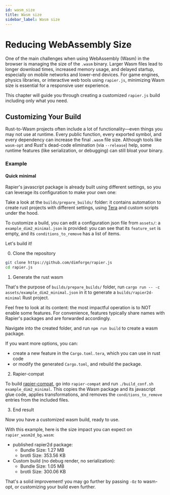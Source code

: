 ```yaml
---
id: wasm_size
title: Wasm size
sidebar_label: Wasm size
---
```



# Reducing WebAssembly Size

One of the main challenges when using WebAssembly (Wasm) in the browser is managing the size of the `.wasm` binary.
Larger Wasm files lead to longer download times, increased memory usage, and delayed startup,
especially on mobile networks and lower-end devices.
For game engines, physics libraries, or interactive web tools using `rapier.js`,
minimizing Wasm size is essential for a responsive user experience.

This chapter will guide you through creating a customized `rapier.js` build including only what you need.

## Customizing Your Build

Rust-to-Wasm projects often include a lot of functionality—even things you may not use at runtime.
Every public function, every exported symbol, and every dependency can increase the final `.wasm` file size.
Although tools like `wasm-opt` and Rust's dead-code elimination (via `--release`) help,
some runtime features (like serialization, or debugging) can still bloat your binary.

### Example

#### Quick minimal

Rapier's javascript package is already built using different settings,
so you can leverage its configuration to make your own one:

Take a look at the `builds/prepare_builds/` folder:
it contains automation to create rust projects with different settings,
using [Tera](https://docs.rs/crate/tera) and custom scripts under the hood.

To customize a build, you can edit a configuration json file from `assets/`:
a `example_dim2_minimal.json` is provided:
you can see that its `feature_set` is empty, and its `conditions_to_remove` has a list of items.

Let's build it!

0. Clone the repository

```bash
git clone https://github.com/dimforge/rapier.js
cd rapier.js
```

1. Generate the rust wasm

That's the purpose of `builds/prepare_builds/` folder, 
run `cargo run -- -c assets/example_dim2_minimal.json` in it to generate a `builds/rapier2d-minimal` Rust project.

Feel free to look at its content: the most impactful operation is to NOT enable some features.
For convenience, features typically share names with Rapier's packages and are forwarded accordingly.

Navigate into the created folder, and run `npm run build` to create a wasm package.

If you want more options, you can:
- create a new feature in the `Cargo.toml.tera`, which you can use in rust code
- or modify the generated `Cargo.toml`, and rebuild the package.

2. Rapier-compat

To build [rapier-compat](./getting_started_js#using-rapier-without-a-bundler),
go into `rapier-compat` and run `./build_conf.sh example_dim2_minimal`.
This copies the Wasm package and its javascript glue code,
applies transformations, and removes the `conditions_to_remove` entries from the included files.

3. End result

Now you have a customized wasm build, ready to use.

With this example, here is the size impact you can expect on `rapier_wasm2d_bg.wasm`:

- published rapier2d package:
  - Bundle Size:    1.27 MB
  - brotli Size:    353.56 KB
- Custom build (no debug render, no serialization):
  - Bundle Size:    1.05 MB
  - brotli Size:    300.06 KB

That's a solid improvement! you may go further by passing `-Oz` to wasm-opt, or customizing your build even further.
